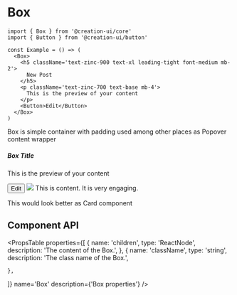 # Box



```tsx copy
import { Box } from '@creation-ui/core'
import { Button } from '@creation-ui/button'

const Example = () => (
  <Box>
    <h5 className='text-zinc-900 text-xl leading-tight font-medium mb-2'>
      New Post
    </h5>
    <p className='text-zinc-700 text-base mb-4'>
      This is the preview of your content
    </p>
    <Button>Edit</Button>
  </Box>
)
```

Box is simple container with padding used among other places as Popover content wrapper

<Container>
  <Box>
    <h5 className='text-xl leading-tight font-medium mb-2'>Box Title</h5>
    <p className='text-base mb-4'>This is the preview of your content</p>
    <Button>Edit</Button>
  </Box>
</Container>

<Container>
  <Box className='w-1/2 text-center'>
    <img
      className='h-auto w-fit object-cover rounded-md'
      src={
        'https://images.unsplash.com/photo-1672009086469-84b66e14b9b0?ixlib=rb-4.0.3&ixid=MnwxMjA3fDB8MHxwaG90by1wYWdlfHx8fGVufDB8fHx8&auto=format&fit=crop&w=4170&q=80'
      }
    />
    This is content. It is very engaging.
  </Box>
</Container>

This would look better as Card component

## Component API

<PropsTable
  properties={[
    {
      name: 'children',
      type: 'ReactNode',
      description: 'The content of the Box.',
    },
    {
      name: 'className',
      type: 'string',
      description: 'The class name of the Box.',

    },

]}
name='Box'
description={'Box properties'}
/>
